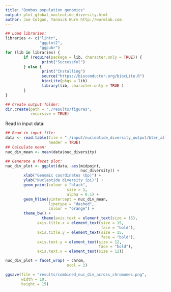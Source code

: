 ```yaml
---
title: "Bombus population genomics"
output: plot_global_nucleotide_diversity.html
author: Joe Colgan, Yannick Wurm http://wurmlab.com
---
```


```r
## Load libraries:
libraries <- c("lintr",
               "ggplot2",
               "ggpubr")
for (lib in libraries) {
        if (require(package = lib, character.only = TRUE)) {
                print("Successful")
        } else {
                print("Installing")
                source("https://bioconductor.org/biocLite.R")
                biocLite(pkgs = lib)
                library(lib, character.only = TRUE )
        }
}

## Create output folder:
dir.create(path = "./results/figures",
           recursive = TRUE)

```

Read in input data:

```r
## Read in input file:
data <- read.table(file = "./input/nucleotide_diversity_output/bter_all_chrom_10kb.txt",
                   header = TRUE)
## Calculate mean:
nuc_div_mean <- mean(data$nuc_diversity)

## Generate a facet plot:
nuc_div_plot <- ggplot(data, aes(midpoint,
                                 nuc_diversity)) +
        xlab("Genomic coordinates (bp)") +
        ylab("Nucleotide diversity (pi)") +
        geom_point(colour = "black",
                           size = 1,
                           alpha = 0.1) +
        geom_hline(yintercept = nuc_div_mean,
                   linetype = "dashed",
                   colour = "orange") +
        theme_bw() +
                theme(axis.text = element_text(size = 15),
              axis.title.x = element_text(size = 15,
                                          face = "bold"),
              axis.title.y = element_text(size = 15,
                                          face = "bold"),
              axis.text.y = element_text(size = 12,
                                         face = "bold"),
              axis.text.x = element_text(size = 12))

nuc_div_plot + facet_wrap( ~ chrom,
                           ncol = 2)

ggsave(file = "results/combined_nuc_div_across_chromomes.png",
       width = 10,
       height = 15)
```

